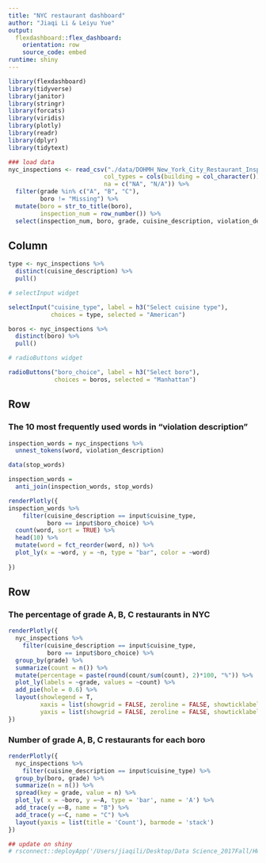 ```yaml
---
title: "NYC restaurant dashboard"
author: "Jiaqi Li & Leiyu Yue"
output: 
  flexdashboard::flex_dashboard:
    orientation: row
    source_code: embed
runtime: shiny
---
```


```r
library(flexdashboard)
library(tidyverse)
library(janitor)
library(stringr)
library(forcats)
library(viridis)
library(plotly)
library(readr)
library(dplyr)
library(tidytext)
```

```r
### load data
nyc_inspections <- read_csv("./data/DOHMH_New_York_City_Restaurant_Inspection_Results.csv.gz", 
                           col_types = cols(building = col_character()),
                           na = c("NA", "N/A")) %>% 
  filter(grade %in% c("A", "B", "C"),
         boro != "Missing") %>% 
  mutate(boro = str_to_title(boro),
         inspection_num = row_number()) %>%
  select(inspection_num, boro, grade, cuisine_description, violation_description)
```


Column {.sidebar}
-----------------------------------------------------------------------

```r
type <- nyc_inspections %>% 
  distinct(cuisine_description) %>% 
  pull()

# selectInput widget

selectInput("cuisine_type", label = h3("Select cuisine type"),
            choices = type, selected = "American")

boros <- nyc_inspections %>% 
  distinct(boro) %>% 
  pull()

# radioButtons widget

radioButtons("boro_choice", label = h3("Select boro"),
             choices = boros, selected = "Manhattan")
```


Row
-----------------------------------------------------------------------

### The 10 most frequently used words in "violation description"

```r

inspection_words = nyc_inspections %>% 
  unnest_tokens(word, violation_description)

data(stop_words)

inspection_words = 
  anti_join(inspection_words, stop_words)

renderPlotly({
inspection_words %>% 
    filter(cuisine_description == input$cuisine_type,
           boro == input$boro_choice) %>% 
  count(word, sort = TRUE) %>% 
  head(10) %>% 
  mutate(word = fct_reorder(word, n)) %>% 
  plot_ly(x = ~word, y = ~n, type = "bar", color = ~word)
    
})
```

Row {.tabset .tabset-fade}
-----------------------------------------------------------------------

### The percentage of grade A, B, C restaurants in NYC

```r
renderPlotly({
  nyc_inspections %>%
    filter(cuisine_description == input$cuisine_type,
           boro == input$boro_choice) %>% 
  group_by(grade) %>%
  summarize(count = n()) %>%
  mutate(percentage = paste(round(count/sum(count), 2)*100, "%")) %>% 
  plot_ly(labels = ~grade, values = ~count) %>%
  add_pie(hole = 0.6) %>%
  layout(showlegend = T,
         xaxis = list(showgrid = FALSE, zeroline = FALSE, showticklabels = FALSE),
         yaxis = list(showgrid = FALSE, zeroline = FALSE, showticklabels = FALSE))
})
```

### Number of grade A, B, C restaurants for each boro

```r
renderPlotly({
  nyc_inspections %>% 
    filter(cuisine_description == input$cuisine_type) %>% 
  group_by(boro, grade) %>% 
  summarize(n = n()) %>% 
  spread(key = grade, value = n) %>% 
  plot_ly( x = ~boro, y =~A, type = 'bar', name = 'A') %>% 
  add_trace(y =~B, name = "B") %>%
  add_trace(y =~C, name = "C") %>% 
  layout(yaxis = list(title = 'Count'), barmode = 'stack')
})
```

```r
## update on shiny
# rsconnect::deployApp('/Users/jiaqili/Desktop/Data Science_2017Fall/HW/p8105_hw6_jl5025/p8105_hw6_jl5025_problem2')
```

